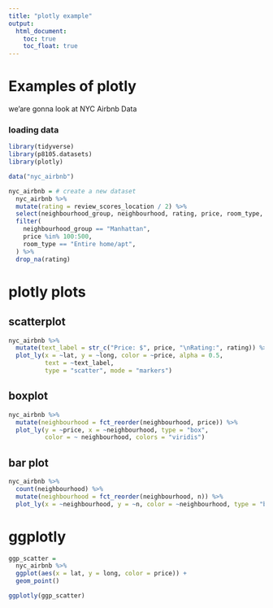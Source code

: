 ```yaml
---
title: "plotly example"
output: 
  html_document:
    toc: true
    toc_float: true
---
```


# Examples of plotly\

we'are gonna look at NYC Airbnb Data

### loading data
```r
library(tidyverse)
library(p8105.datasets)
library(plotly)
```

```r
data("nyc_airbnb")

nyc_airbnb = # create a new dataset
  nyc_airbnb %>%
  mutate(rating = review_scores_location / 2) %>%
  select(neighbourhood_group, neighbourhood, rating, price, room_type, lat, long) %>%
  filter(
    neighbourhood_group == "Manhattan",
    price %in% 100:500,
    room_type == "Entire home/apt",
  ) %>%
  drop_na(rating)
```

# plotly plots
## scatterplot
```r
nyc_airbnb %>%
  mutate(text_label = str_c("Price: $", price, "\nRating:", rating)) %>%
  plot_ly(x = ~lat, y = ~long, color = ~price, alpha = 0.5,
          text = ~text_label,
          type = "scatter", mode = "markers")
```

## boxplot
```r
nyc_airbnb %>%
  mutate(neighbourhood = fct_reorder(neighbourhood, price)) %>%
  plot_ly(y = ~price, x = ~neighbourhood, type = "box",
          color = ~ neighbourhood, colors = "viridis")
```

##  bar plot
```r
nyc_airbnb %>%
  count(neighbourhood) %>%
  mutate(neighbourhood = fct_reorder(neighbourhood, n)) %>%
  plot_ly(x = ~neighbourhood, y = ~n, color = ~neighbourhood, type = "bar", colors = "viridis")
```

# ggplotly

```r
ggp_scatter = 
  nyc_airbnb %>%
  ggplot(aes(x = lat, y = long, color = price)) +
  geom_point()

ggplotly(ggp_scatter)
```

